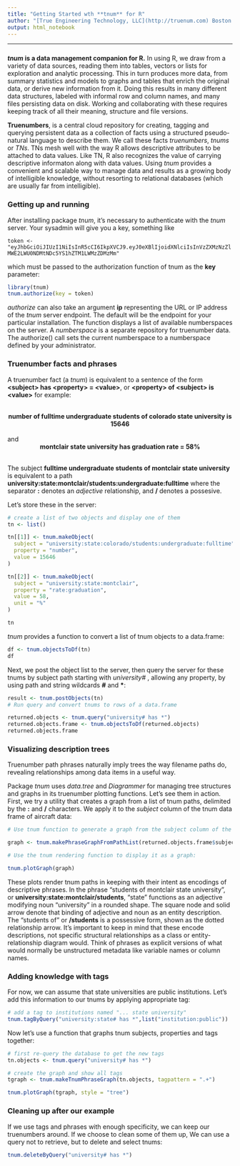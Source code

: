 ```yaml
---
title: "Getting Started wth **tnum** for R"
author: "[True Engineering Technology, LLC](http://truenum.com) Boston MA" 
output: html_notebook
---
```


***

### 

***tnum* is a data management companion for R.**  In using R, we draw from a variety of data sources, reading them into tables, vectors or lists for exploration and analytic processing.  This in turn produces more data, from summary statistics and models to graphs and tables that enrich the original data, or derive new information from it. Doing this results in many different data structures, labeled with informal row and column names, and many files persisting data on disk. Working and collaborating with these requires keeping track of all their meaning, structure and file versions. 

**Truenumbers**, is a central cloud repository for creating, tagging and querying persistent data as a collection of facts using a structured pseudo-natural language to describe them. We call these facts *truenumbers*, *tnums* or *TNs*.  TNs mesh well with the way R allows descriptive attributes to be attached to data values.  Like TN, R also recognizes the value of carrying descriptive informaton along with data values.  Using *tnum* provides a convenient and scalable way to manage data and results as a growing body of intelligible knowledge, without resorting to relational databases (which are usually far from intelligible).  


### Getting up and running

After installing package *tnum*, it's necessary to authenticate with the *tnum* server.  Your sysadmin will give you a key, something like

`token <- "eyJhbGciOiJIUzI1NiIsInR5cCI6IkpXVCJ9.eyJ0eXBlIjoidXNlciIsInVzZXMzNzZlMWE2LWU0NDMtNDc5YS1hZTM1LWMzZDMzMm"`

which must be passed to the authorization function of tnum as the **key** parameter:
```r
library(tnum)
tnum.authorize(key = token)
```
*authorize* can also take an argument **ip** representing the URL or IP address of the *tnum* server endpoint.  The default will be the endpoint for your particular installation. The function displays a list of available numberspaces on the server. A *numberspace* is a separate repository for truenumber data.  The authorize() call sets the current numberspace to a numberspace defined by your administrator.    

### Truenumber facts and phrases

A truenumber fact (a *tnum*) is equivalent to a sentence of the form **&lt;subject&gt; has &lt;property&gt; = &lt;value&gt;**, or **&lt;property&gt; of &lt;subject&gt; is &lt;value&gt;** for example:

<br>
<center>
**number of fulltime undergraduate students of colorado state university is 15646**
</center>
<br>
and
<br>
<center>
**montclair state university has graduation rate = 58%**
</center>
<br>
The subject  **fulltime undergraduate students of montclair state university ** is equivalent to a path **university:state:montclair/students:undergraduate:fulltime** where the separator **:** denotes an *adjective* relationship, and **/** denotes a possesive.

Let's store these in the server:

```r
# create a list of two objects and display one of them 
tn <- list()

tn[[1]] <- tnum.makeObject(
  subject = "university:state:colorado/students:undergraduate:fulltime",
  property = "number",
  value = 15646
)

tn[[2]] <- tnum.makeObject(
  subject = "university:state:montclair",
  property = "rate:graduation",
  value = 58,
  unit = "%"
)

tn
```
*tnum* provides a function to convert a list of tnum objects to a data.frame:
```r
df <- tnum.objectsToDf(tn)
df

```

Next, we post the object list to the server, then query the server for these tnums by subject path starting with *university#* , allowing any property, by using path and string wildcards **#** and **\***:
```r
result <- tnum.postObjects(tn)
# Run query and convert tnums to rows of a data.frame

returned.objects <- tnum.query("university# has *")
returned.objects.frame <- tnum.objectsToDf(returned.objects)
returned.objects.frame
```
### Visualizing description trees

Truenumber path phrases naturally imply trees the way filename paths do, revealing  relationships among data items in a useful way.  

Package *tnum* uses *data.tree* and *Diagrammer* for managing tree structures and graphs in its truenumber plotting functions. Let's see them in action.  First, we try a utility that creates a graph from a list of tnum paths, delimited by the **:** and **/** characters. We apply it to the *subject* column of the tnum data frame of aircraft data: 


```r

# Use tnum function to generate a graph from the subject column of the data frame of tnums

graph <- tnum.makePhraseGraphFromPathList(returned.objects.frame$subject)

# Use the tnum rendering function to display it as a graph:

tnum.plotGraph(graph)
```
These plots render tnum paths in keeping with their intent as encodings of descriptive phrases.  In the phrase "students of montclair state university", or **university:state:montclair/students**, "state" functions as an adjective modifying noun "university" in a rounded shape. The square node and solid arrow denote that binding of adjective and noun as an entity description.  The "students of" or **/students** is a possessive form, shown as the dotted relationship arrow.  It's important to keep in mind that these encode descriptions, not specific structural relationships as a class or entity-relationship diagram would.  Think of phrases as explicit versions of what would normally be unstructured metadata like variable names or column names. 

### Adding knowledge with tags

For now, we can assume that state universities are public institutions.  Let's add this information to our tnums by applying appropriate tag:
```r
# add a tag to institutions named "... state university"
tnum.tagByQuery("university:state# has *",list("institution:public"))

```
Now let's use a function that graphs tnum subjects, properties and tags together:
```r
# first re-query the database to get the new tags
tn.objects <- tnum.query("university# has *")

# create the graph and show all tags
tgraph <- tnum.makeTnumPhraseGraph(tn.objects, tagpattern = ".+")

tnum.plotGraph(tgraph, style = "tree")
```

### Cleaning up after our example

If we use tags and phrases with enough specificity, we can keep our truenumbers around.  If we choose to clean some of them up, We can use a query not to retrieve, but to delete and select tnums:
```r
tnum.deleteByQuery("university# has *")
```





